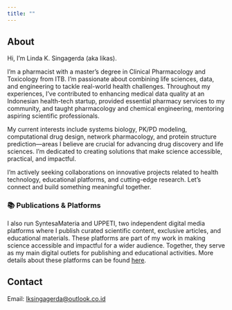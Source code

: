 ```yaml
---
title: ""
---
```


## About

Hi, I’m Linda K. Singagerda (aka likas).

I'm a pharmacist with a master's degree in Clinical Pharmacology and Toxicology from ITB. I'm passionate about combining life sciences, data, and engineering to tackle real-world health challenges. Throughout my experiences, I've contributed to enhancing medical data quality at an Indonesian health-tech startup, provided essential pharmacy services to my community, and taught pharmacology and chemical engineering, mentoring aspiring scientific professionals.

My current interests include systems biology, PK/PD modeling, computational drug design, network pharmacology, and protein structure prediction—areas I believe are crucial for advancing drug discovery and life sciences. I'm dedicated to creating solutions that make science accessible, practical, and impactful.

I'm actively seeking collaborations on innovative projects related to health technology, educational platforms, and cutting-edge research. Let's connect and build something meaningful together.

### 📚 Publications & Platforms

I also run SyntesaMateria and UPPETI, two independent digital media platforms where I publish curated scientific content, exclusive articles, and educational materials. These platforms are part of my work in making science accessible and impactful for a wider audience. Together, they serve as my main digital outlets for publishing and educational activities. More details about these platforms can be found [here](https://lk01sg.github.io/media.html).

## Contact

Email: <lksingagerda@outlook.co.id>

<div class="social-icons">
  <a href="https://x.com/lk01sg" target="_blank"><i class="bi bi-twitter-x"></i></a>
  <a href="https://instagram.com/lk01sg" target="_blank"><i class="bi bi-instagram"></i></a>
  <a href="https://github.com/lk01sg" target="_blank"><i class="bi bi-github"></i></a>
</div>

